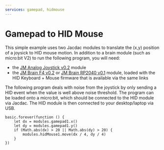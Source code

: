 ```yaml
---
services: gamepad, hidmouse
---
```


# Gamepad to HID Mouse

This simple example uses two Jacdac modules to translate the (x,y)
position of a joysick to HID mouse motion. In addition to a brain
module (such as micro:bit V2) to run the following program, you will
need:
- the [JM Analog Joystick v0.2](/devices/microsoft-research/jmanalogjoystick44v02) module
- the [JM Brain F4 v0.2](/devices/microsoft-research/jmbrainf441v02) or [JM Brain RP2040 v0.1](/devices/microsoft-research/jmbrainrp204059v01) module,
  loaded with the HID Keyboard + Mouse firmware that is available via the same links
  
The following program deals with noise from the joystick by only sending
a HID event when the value is well above noise threshold. The program can be loaded 
onto a micro:bit, which should be connected to the HID module via
Jacdac. The HID module is then connected to your desktop/laptop via USB. 

```blocks
basic.forever(function () {
    let dx = modules.gamepad1.x()
    let dy = modules.gamepad1.y()
    if (Math.abs(dx) > 20 || Math.abs(dy) > 20) {
        modules.hidMouse1.move(dx / 4, dy / 4)
    }
})
```